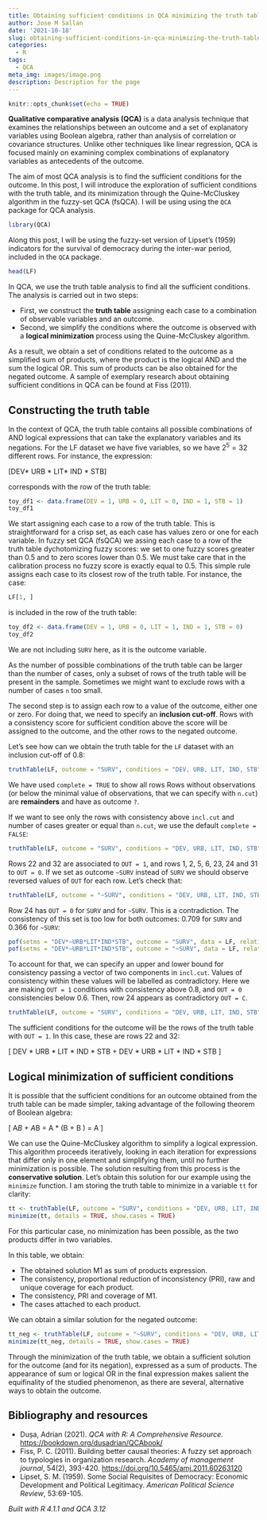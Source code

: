 ```yaml
---
title: Obtaining sufficient conditions in QCA minimizing the truth table using R
author: Jose M Sallan
date: '2021-10-18'
slug: obtaining-sufficient-conditions-in-qca-minimizing-the-truth-table-using-r
categories:
  - R
tags:
  - QCA
meta_img: images/image.png
description: Description for the page
---
```


```r
knitr::opts_chunk$set(echo = TRUE)
```

**Qualitative comparative analysis (QCA)** is a data analysis technique that examines the relationships between an outcome and a set of explanatory variables using Boolean algebra, rather than analysis of correlation or covariance structures. Unlike other techniques like linear regression, QCA is focused mainly on examining complex combinations of explanatory variables as antecedents of the outcome.

The aim of most QCA analysis is to find the sufficient conditions for the outcome. In this post, I will introduce the exploration of sufficient conditions with the truth table, and its minimization through the Quine-McCluskey algorithm in the fuzzy-set QCA (fsQCA). I will be using using the `QCA` package for QCA analysis.

```r
library(QCA)
```

Along this post, I will be using the fuzzy-set version of Lipset's (1959) indicators for the survival of democracy during the inter-war period, included in the `QCA` package.

```r
head(LF)
```

In QCA, we use the truth table analysis to find all the sufficient conditions. The analysis is carried out in two steps:

* First, we construct the **truth table** assigning each case to a combination of observable variables and an outcome.
* Second, we simplify the conditions where the outcome is observed with a **logical minimization** process using the Quine-McCluskey algorithm.

As a result, we obtain a set of conditions related to the outcome as a simplified sum of products, where the product is the logical AND and the sum the logical OR. This sum of products can be also obtained for the negated outcome. A sample of exemplary research about obtaining sufficient conditions in QCA can be found at Fiss (2011).

## Constructing the truth table

In the context of QCA, the truth table contains all possible combinations of AND logical expressions that can take the explanatory variables and its negations. For the LF dataset we have five variables, so we have $2^5 = 32$ different rows. For instance, the expression:

\[DEV* \sim URB * \sim LIT* IND * STB\]

corresponds with the row of the truth table:

```r
toy_df1 <- data.frame(DEV = 1, URB = 0, LIT = 0, IND = 1, STB = 1)
toy_df1
```

We start assigning each case to a row of the truth table. This is straightforward for a crisp set, as each case has values zero or one for each variable. In fuzzy set QCA (fsQCA) we assing each case to a row of the truth table dychotomizing  fuzzy scores: we set to one fuzzy scores greater than 0.5 and to zero scores lower than 0.5. We must take care that in the calibration process no fuzzy score is exactly equal to 0.5. This simple rule assigns each case to its closest row of the truth table. For instance, the case:

```r
LF[1, ]
```

is included in the row of the truth table:

```r
toy_df2 <- data.frame(DEV = 1, URB = 0, LIT = 1, IND = 1, STB = 0)
toy_df2
```

We are not including `SURV` here, as it is the outcome variable.

As the number of possible combinations of the truth table can be larger than the number of cases, only a subset of rows of the truth table will be present in the sample. Sometimes we might want to exclude rows with a number of cases `n` too small.

The second step is to assign each row to a value of the outcome, either one or zero. For doing that, we need to specify an **inclusion cut-off**. Rows with a consistency score for sufficient condition above the score will be assigned to the outcome, and the other rows to the negated outcome.

Let's see how can we obtain the truth table for the `LF` dataset with an inclusion cut-off of 0.8:

```r
truthTable(LF, outcome = "SURV", conditions = "DEV, URB, LIT, IND, STB", complete = TRUE, show.cases = TRUE, incl.cut = 0.8)
```

We have used `complete = TRUE` to show all rows Rows without observations (or below the minimal value of observations, that we can specify with `n.cut`) are **remainders** and have as outcome `?`.

If we want to see only the rows with consistency above  `incl.cut` and number of cases greater or equal than `n.cut`, we use the default `complete = FALSE`:

```r
truthTable(LF, outcome = "SURV", conditions = "DEV, URB, LIT, IND, STB", complete = FALSE, show.cases = TRUE, incl.cut = 0.8)
```

Rows 22 and 32 are associated to `OUT = 1`, and rows 1, 2, 5, 6, 23, 24 and 31 to `OUT = 0`. If we set as outcome `~SURV` instead of `SURV` we should observe reversed values of `OUT` for each row. Let's check that:

```r
truthTable(LF, outcome = "~SURV", conditions = "DEV, URB, LIT, IND, STB", complete = FALSE, show.cases = TRUE, incl.cut = 0.8)
```

Row 24 has `OUT = 0` for `SURV` and for `~SURV`. This is a contradiction. The consistency of this set is too low for both outcomes: 0.709 for `SURV` and 0.366 for `~SURV`:

```r
pof(setms = "DEV*~URB*LIT*IND*STB", outcome = "SURV", data = LF, relation = "sufficiency")
pof(setms = "DEV*~URB*LIT*IND*STB", outcome = "~SURV", data = LF, relation = "sufficiency")
```

To account for that, we can specify an upper and lower bound for consistency passing a vector of two components in `incl.cut`. Values of consistency within these values will be labelled as contradictory. Here we are making `OUT = 1` conditions with consistency above 0.8, and `OUT = 0` consistencies below 0.6. Then, row 24 appears as contradictory `OUT = C`.

```r
truthTable(LF, outcome = "SURV", conditions = "DEV, URB, LIT, IND, STB", show.cases = TRUE, incl.cut = c(0.8, 0.6))
```

The sufficient conditions for the outcome will be the rows of the truth table with `OUT = 1`. In this case, these are rows 22 and 32:

\[ DEV * \sim URB * LIT * \sim IND * STB + DEV * URB * LIT * IND * STB  \]

## Logical minimization of sufficient conditions

It is possible that the sufficient conditions for an outcome obtained from the truth table can be made simpler, taking advantage of the following theorem of Boolean algebra:

\[ A*B + A*\sim B = A * \left(B + \sim B \right) = A  \]

We can use the Quine-McCluskey algorithm to simplify a logical expression. This algorithm proceeds iteratively, looking in each iteration for expressions that differ only in one element and simplifying them, until no further minimization is possible. The solution resulting from this process is the **conservative solution**. Let's obtain this solution for our example using the `minimize` function. I am storing the truth table to minimize in a variable `tt` for clarity:

```r
tt <- truthTable(LF, outcome = "SURV", conditions = "DEV, URB, LIT, IND, STB", incl.cut = c(0.8, 0.6))
minimize(tt, details = TRUE, show.cases = TRUE)
```

For this particular case, no minimization has been possible, as the two products differ in two variables.

In this table, we obtain:

* The obtained solution M1 as sum of products expression.
* The consistency, proportional reduction of inconsistency (PRI), raw and unique coverage for each product.
* The consistency, PRI and coverage of M1.
* The cases attached to each product.

We can obtain a similar solution for the negated outcome:

```r
tt_neg <- truthTable(LF, outcome = "~SURV", conditions = "DEV, URB, LIT, IND, STB", incl.cut = c(0.8, 0.6))
minimize(tt_neg, details = TRUE, show.cases = TRUE)
```

Through the minimization of the truth table, we obtain a sufficient solution for the outcome (and for its negation), expressed as a sum of products. The appearance of sum or logical OR in the final expression makes salient the equifinality of the studied phenomenon, as there are several, alternative ways to obtain the outcome. 

## Bibliography and resources

* Dușa, Adrian (2021). *QCA with R: A Comprehensive Resource.* <https://bookdown.org/dusadrian/QCAbook/>
* Fiss, P. C. (2011). Building better causal theories: A fuzzy set approach to typologies in organization research. *Academy of management journal*, 54(2), 393-420. <https://doi.org/10.5465/amj.2011.60263120>
* Lipset, S. M. (1959). Some Social Requisites of Democracy: Economic Development and Political Legitimacy. *American Political Science Review*, 53:69-105.

*Built with R 4.1.1 and QCA 3.12*

